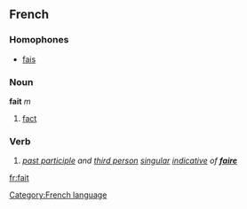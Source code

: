 ==French==

===Homophones===
*[[fais]]
===Noun===
'''fait''' ''m''
# [[fact]]

===Verb===
# ''[[past participle]] and [[third person]] [[singular]] [[indicative]] of '''[[faire]]'''''
[[Category:French language]]

[[fr:fait]]